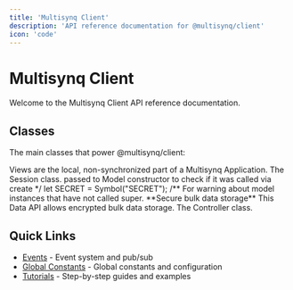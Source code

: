 ```yaml
---
title: 'Multisynq Client'
description: 'API reference documentation for @multisynq/client'
icon: 'code'
---
```


# Multisynq Client

Welcome to the Multisynq Client API reference documentation.

## Classes

The main classes that power @multisynq/client:

<CardGroup cols={2}>

  <Card title="View" icon="cube" href="/packages/client/classes/View">
    Views are the local, non-synchronized part of a Multisynq Application.
  </Card>
  <Card title="Session" icon="cube" href="/packages/client/classes/Session">
    The Session class.
  </Card>
  <Card title="Model" icon="cube" href="/packages/client/classes/Model">
    passed to Model constructor to check if it was called via create */ let SECRET = Symbol("SECRET"); /** For warning about model instances that have not called super.
  </Card>
  <Card title="Data" icon="cube" href="/packages/client/classes/Data">
    **Secure bulk data storage** This Data API allows encrypted bulk data storage.
  </Card>
  <Card title="Controller" icon="cube" href="/packages/client/classes/Controller">
    The Controller class.
  </Card>
</CardGroup>

## Quick Links

- [Events](/packages/client/events) - Event system and pub/sub
- [Global Constants](/packages/client/global) - Global constants and configuration
- [Tutorials](#) - Step-by-step guides and examples
